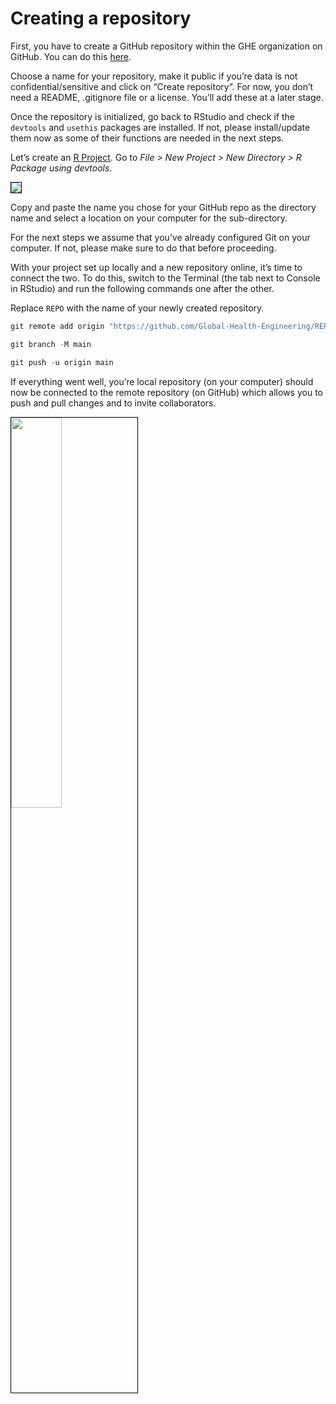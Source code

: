 # Creating a repository {#sec-repository}

First, you have to create a GitHub repository within the GHE organization on GitHub. You can do this [here](https://github.com/Global-Health-Engineering).

Choose a name for your repository, make it public if you're data is not confidential/sensitive and click on "Create repository". For now, you don't need a README, .gitignore file or a license. You'll add these at a later stage.

Once the repository is initialized, go back to RStudio and check if the `devtools` and `usethis` packages are installed. If not, please install/update them now as some of their functions are needed in the next steps.

Let's create an [R Project](https://support.posit.co/hc/en-us/articles/200526207-Using-RStudio-Projects). Go to *File \> New Project \> New Directory \> R Package using devtools*.

![](images/create_pkg_with_devtools.png){fig-align="center" style="border: 1px solid black;"}

Copy and paste the name you chose for your GitHub repo as the directory name and select a location on your computer for the sub-directory.

::: callout-note
For the next steps we assume that you've already configured Git on your computer. If not, please make sure to do that before proceeding.
:::

With your project set up locally and a new repository online, it's time to connect the two. To do this, switch to the Terminal (the tab next to Console in RStudio) and run the following commands one after the other.

::: callout-warning
Replace `REPO` with the name of your newly created repository.
:::

```r      
git remote add origin "https://github.com/Global-Health-Engineering/REPO.git" 

git branch -M main

git push -u origin main
```

If everything went well, you're local repository (on your computer) should now be connected to the remote repository (on GitHub) which allows you to push and pull changes and to invite collaborators.

![](images/repos.png){fig-align="center" width=40% height=40% style="border: 1px solid black;"}

